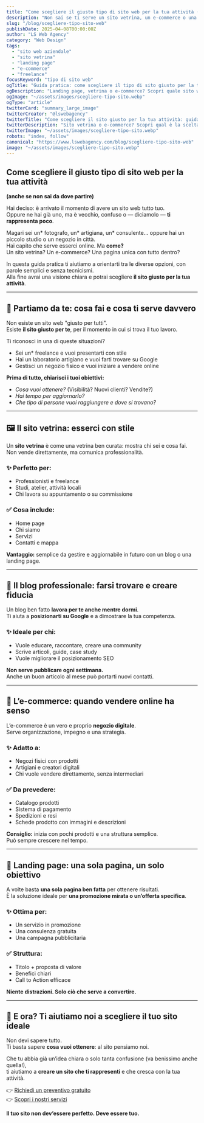 ```yaml
---
title: "Come scegliere il giusto tipo di sito web per la tua attività (anche se non sai da dove partire)"
description: "Non sai se ti serve un sito vetrina, un e-commerce o una semplice landing page? In questa guida pratica ti aiutiamo a capire qual è il sito giusto per la tua attività."
slug: "/blog/scegliere-tipo-sito-web"
publishDate: 2025-04-08T00:00:00Z
author: "LS Web Agency"
category: "Web Design"
tags:
  - "sito web aziendale"
  - "sito vetrina"
  - "landing page"
  - "e-commerce"
  - "freelance"
focusKeyword: "tipo di sito web"
ogTitle: "Guida pratica: come scegliere il tipo di sito giusto per la tua attività"
ogDescription: "Landing page, vetrina o e-commerce? Scopri quale sito web fa davvero al caso tuo in questa guida per freelance e piccole attività."
ogImage: "~/assets/images/scegliere-tipo-sito.webp"
ogType: "article"
twitterCard: "summary_large_image"
twitterCreator: "@lswebagency"
twitterTitle: "Come scegliere il sito giusto per la tua attività: guida per freelance e negozi"
twitterDescription: "Sito vetrina o e-commerce? Scopri qual è la scelta giusta per la tua attività con questa guida chiara e concreta."
twitterImage: "~/assets/images/scegliere-tipo-sito.webp"
robots: "index, follow"
canonical: "https://www.lswebagency.com/blog/scegliere-tipo-sito-web"
image: "~/assets/images/scegliere-tipo-sito.webp"
---
```


## Come scegliere il giusto tipo di sito web per la tua attività  
**(anche se non sai da dove partire)**

Hai deciso: è arrivato il momento di avere un sito web tutto tuo.  
Oppure ne hai già uno, ma è vecchio, confuso o — diciamolo — **ti rappresenta poco**.

Magari sei un* fotografo, un* artigiana, un* consulente… oppure hai un piccolo studio o un negozio in città.  
Hai capito che serve esserci online. Ma **come?**  
Un sito vetrina? Un e-commerce? Una pagina unica con tutto dentro?

In questa guida pratica ti aiutiamo a orientarti tra le diverse opzioni, con parole semplici e senza tecnicismi.  
Alla fine avrai una visione chiara e potrai scegliere **il sito giusto per la tua attività**.

---

## 🎯 Partiamo da te: cosa fai e cosa ti serve davvero

Non esiste un sito web "giusto per tutti".  
Esiste **il sito giusto per te**, per il momento in cui si trova il tuo lavoro.

Ti riconosci in una di queste situazioni?

- Sei un* freelance e vuoi presentarti con stile
- Hai un laboratorio artigiano e vuoi farti trovare su Google
- Gestisci un negozio fisico e vuoi iniziare a vendere online

**Prima di tutto, chiarisci i tuoi obiettivi:**

- _Cosa vuoi ottenere?_ (Visibilità? Nuovi clienti? Vendite?)  
- _Hai tempo per aggiornarlo?_  
- _Che tipo di persone vuoi raggiungere e dove si trovano?_

---

## 🖼️ Il sito vetrina: esserci con stile

Un **sito vetrina** è come una vetrina ben curata: mostra chi sei e cosa fai.  
Non vende direttamente, ma comunica professionalità.

### ✨ Perfetto per:
- Professionisti e freelance  
- Studi, atelier, attività locali  
- Chi lavora su appuntamento o su commissione

### ✅ Cosa include:
- Home page  
- Chi siamo  
- Servizi  
- Contatti e mappa

**Vantaggio:** semplice da gestire e aggiornabile in futuro con un blog o una landing page.

---

## 📝 Il blog professionale: farsi trovare e creare fiducia

Un blog ben fatto **lavora per te anche mentre dormi**.  
Ti aiuta a **posizionarti su Google** e a dimostrare la tua competenza.

### ✨ Ideale per chi:
- Vuole educare, raccontare, creare una community  
- Scrive articoli, guide, case study  
- Vuole migliorare il posizionamento SEO

**Non serve pubblicare ogni settimana.**  
Anche un buon articolo al mese può portarti nuovi contatti.

---

## 🛒 L’e-commerce: quando vendere online ha senso

L’e-commerce è un vero e proprio **negozio digitale**.  
Serve organizzazione, impegno e una strategia.

### ✨ Adatto a:
- Negozi fisici con prodotti  
- Artigiani e creatori digitali  
- Chi vuole vendere direttamente, senza intermediari

### ✅ Da prevedere:
- Catalogo prodotti  
- Sistema di pagamento  
- Spedizioni e resi  
- Schede prodotto con immagini e descrizioni

**Consiglio:** inizia con pochi prodotti e una struttura semplice.  
Può sempre crescere nel tempo.

---

## 📄 Landing page: una sola pagina, un solo obiettivo

A volte basta **una sola pagina ben fatta** per ottenere risultati.  
È la soluzione ideale per **una promozione mirata o un’offerta specifica**.

### ✨ Ottima per:
- Un servizio in promozione  
- Una consulenza gratuita  
- Una campagna pubblicitaria

### ✅ Struttura:
- Titolo + proposta di valore  
- Benefici chiari  
- Call to Action efficace

**Niente distrazioni. Solo ciò che serve a convertire.**

---

## 🤝 E ora? Ti aiutiamo noi a scegliere il tuo sito ideale

Non devi sapere tutto.  
Ti basta sapere **cosa vuoi ottenere**: al sito pensiamo noi.

Che tu abbia già un’idea chiara o solo tanta confusione (va benissimo anche quella!),  
ti aiutiamo a **creare un sito che ti rappresenti** e che cresca con la tua attività.

👉 [Richiedi un preventivo gratuito](https://www.lswebagency.com/contatti)  
👉 [Scopri i nostri servizi](https://www.lswebagency.com/servizi)

**Il tuo sito non dev’essere perfetto. Deve essere tuo.**
